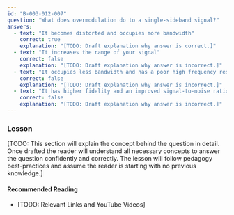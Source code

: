 ```yaml
---
id: "B-003-012-007"
question: "What does overmodulation do to a single-sideband signal?"
answers:
  - text: "It becomes distorted and occupies more bandwidth"
    correct: true
    explanation: "[TODO: Draft explanation why answer is correct.]"
  - text: "It increases the range of your signal"
    correct: false
    explanation: "[TODO: Draft explanation why answer is incorrect.]"
  - text: "It occupies less bandwidth and has a poor high frequency response"
    correct: false
    explanation: "[TODO: Draft explanation why answer is incorrect.]"
  - text: "It has higher fidelity and an improved signal-to-noise ratio"
    correct: false
    explanation: "[TODO: Draft explanation why answer is incorrect.]"
---
```


### Lesson

[TODO: This section will explain the concept behind the question in detail. Once drafted the reader will understand all necessary concepts to answer the question confidently and correctly. The lesson will follow pedagogy best-practices and assume the reader is starting with no previous knowledge.]

#### Recommended Reading

- [TODO: Relevant Links and YouTube Videos]
